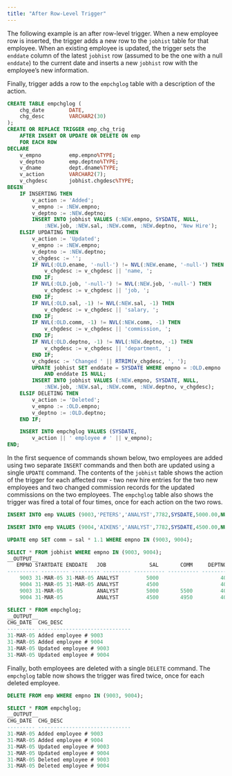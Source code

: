 ```yaml
---
title: "After Row-Level Trigger"
---
```


<div id="after_row_level_trigger" class="registered_link"></div>

The following example is an after row-level trigger. When a new employee row is inserted, the trigger adds a new row to the `jobhist` table for that employee. When an existing employee is updated, the trigger sets the `enddate` column of the latest `jobhist` row (assumed to be the one with a null `enddate`) to the current date and inserts a new `jobhist` row with the employee’s new information.

Finally, trigger adds a row to the `empchglog` table with a description of the action.

```sql
CREATE TABLE empchglog (
    chg_date        DATE,
    chg_desc        VARCHAR2(30)
);
CREATE OR REPLACE TRIGGER emp_chg_trig
    AFTER INSERT OR UPDATE OR DELETE ON emp
    FOR EACH ROW
DECLARE
    v_empno         emp.empno%TYPE;
    v_deptno        emp.deptno%TYPE;
    v_dname         dept.dname%TYPE;
    v_action        VARCHAR2(7);
    v_chgdesc       jobhist.chgdesc%TYPE;
BEGIN
    IF INSERTING THEN
        v_action := 'Added';
        v_empno := :NEW.empno;
        v_deptno := :NEW.deptno;
        INSERT INTO jobhist VALUES (:NEW.empno, SYSDATE, NULL,
            :NEW.job, :NEW.sal, :NEW.comm, :NEW.deptno, 'New Hire');
    ELSIF UPDATING THEN
        v_action := 'Updated';
        v_empno := :NEW.empno;
        v_deptno := :NEW.deptno;
        v_chgdesc := '';
        IF NVL(:OLD.ename, '-null-') != NVL(:NEW.ename, '-null-') THEN
            v_chgdesc := v_chgdesc || 'name, ';
        END IF;
        IF NVL(:OLD.job, '-null-') != NVL(:NEW.job, '-null-') THEN
            v_chgdesc := v_chgdesc || 'job, ';
        END IF;
        IF NVL(:OLD.sal, -1) != NVL(:NEW.sal, -1) THEN
            v_chgdesc := v_chgdesc || 'salary, ';
        END IF;
        IF NVL(:OLD.comm, -1) != NVL(:NEW.comm, -1) THEN
            v_chgdesc := v_chgdesc || 'commission, ';
        END IF;
        IF NVL(:OLD.deptno, -1) != NVL(:NEW.deptno, -1) THEN
            v_chgdesc := v_chgdesc || 'department, ';
        END IF;
        v_chgdesc := 'Changed ' || RTRIM(v_chgdesc, ', ');
        UPDATE jobhist SET enddate = SYSDATE WHERE empno = :OLD.empno
            AND enddate IS NULL;
        INSERT INTO jobhist VALUES (:NEW.empno, SYSDATE, NULL,
            :NEW.job, :NEW.sal, :NEW.comm, :NEW.deptno, v_chgdesc);
    ELSIF DELETING THEN
        v_action := 'Deleted';
        v_empno := :OLD.empno;
        v_deptno := :OLD.deptno;
    END IF;

    INSERT INTO empchglog VALUES (SYSDATE,
        v_action || ' employee # ' || v_empno);
END;
```

In the first sequence of commands shown below, two employees are added using two separate `INSERT` commands and then both are updated using a single `UPDATE` command. The contents of the `jobhist` table shows the action of the trigger for each affected row - two new hire entries for the two new employees and two changed commission records for the updated commissions on the two employees. The `empchglog` table also shows the trigger was fired a total of four times, once for each action on the two rows.

```sql
INSERT INTO emp VALUES (9003,'PETERS','ANALYST',7782,SYSDATE,5000.00,NULL,40);

INSERT INTO emp VALUES (9004,'AIKENS','ANALYST',7782,SYSDATE,4500.00,NULL,40);

UPDATE emp SET comm = sal * 1.1 WHERE empno IN (9003, 9004);

SELECT * FROM jobhist WHERE empno IN (9003, 9004);
__OUTPUT__
   EMPNO STARTDATE ENDDATE   JOB              SAL       COMM     DEPTNO   CHGDESC
---------- --------- --------- --------- ---------- ---------- ---------- -------------
    9003 31-MAR-05 31-MAR-05 ANALYST         5000                    40   New Hire
    9004 31-MAR-05 31-MAR-05 ANALYST         4500                    40   New Hire
    9003 31-MAR-05           ANALYST         5000       5500         40   Changed commission
    9004 31-MAR-05           ANALYST         4500       4950         40   Changed commission
```
```sql
SELECT * FROM empchglog;
__OUTPUT__
CHG_DATE  CHG_DESC
--------- ------------------------------
31-MAR-05 Added employee # 9003
31-MAR-05 Added employee # 9004
31-MAR-05 Updated employee # 9003
31-MAR-05 Updated employee # 9004
```

Finally, both employees are deleted with a single `DELETE` command. The `empchglog` table now shows the trigger was fired twice, once for each deleted employee.

```sql
DELETE FROM emp WHERE empno IN (9003, 9004);

SELECT * FROM empchglog;
__OUTPUT__
CHG_DATE  CHG_DESC
--------- ------------------------------
31-MAR-05 Added employee # 9003
31-MAR-05 Added employee # 9004
31-MAR-05 Updated employee # 9003
31-MAR-05 Updated employee # 9004
31-MAR-05 Deleted employee # 9003
31-MAR-05 Deleted employee # 9004
```
